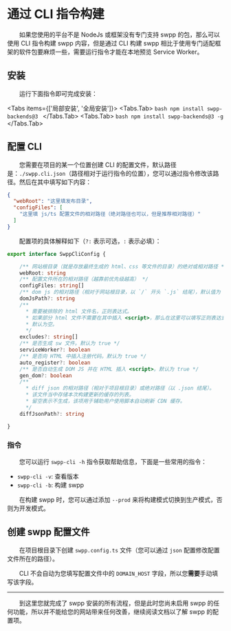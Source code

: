 
# 通过 CLI 指令构建

&emsp;&emsp;如果您使用的平台不是 NodeJs 或框架没有专门支持 swpp 的包，那么可以使用 CLI 指令构建 swpp 内容，但是通过 CLI 构建 swpp 相比于使用专门适配框架的软件包要麻烦一些，需要运行指令才能在本地预览 Service Worker。

## 安装

&emsp;&emsp;运行下面指令即可完成安装：

<Tabs items={['局部安装', '全局安装']}>
  <Tabs.Tab>
    ```bash
    npm install swpp-backends@3
    ```
  </Tabs.Tab>
  <Tabs.Tab>
    ```bash
    npm install swpp-backends@3 -g
    ```
  </Tabs.Tab>
</Tabs>

## 配置 CLI

&emsp;&emsp;您需要在项目的某一个位置创建 CLI 的配置文件，默认路径是：`./swpp.cli.json`（路径相对于运行指令的位置），您可以通过指令修改该路径。然后在其中填写如下内容：

```json
{
  "webRoot": "这里填发布目录",
  "configFiles": [
    "这里填 js/ts 配置文件的相对路径（绝对路径也可以，但是推荐相对路径）"
  ]
}
```

&emsp;&emsp;配置项的具体解释如下（`?:` 表示可选，`:` 表示必填）：

```typescript
export interface SwppCliConfig {

    /** 网站根目录（就是存放最终生成的 html、css 等文件的目录）的绝对或相对路径 */
    webRoot: string
    /** 配置文件所在的相对路径（越靠前优先级越高） */
    configFiles: string[]
    /** dom js 的相对路径（相对于网站根目录，以 `/` 开头 `.js` 结尾），默认值为 `/sw-dom.js` */
    domJsPath?: string
    /**
      * 需要被排除的 html 文件名，正则表达式。
      * 如果部分 html 文件不需要在其中插入 <script>，那么在这里可以填写正则表达式忽略这些文件，区分大小写。
      * 默认为空。
      */
    excludes?: string[]
    /** 是否生成 sw 文件。默认为 true */
    serviceWorker?: boolean
    /** 是否向 HTML 中插入注册代码。默认为 true */
    auto_register?: boolean
    /** 是否自动生成 DOM JS 并在 HTML 插入 <script>。默认为 true */
    gen_dom?: boolean
    /**
      * diff json 的相对路径（相对于项目根目录）或绝对路径（以 .json 结尾）。
      * 该文件当中存储本次构建更新的缓存的列表。
      * 留空表示不生成，该项用于辅助用户使用脚本自动刷新 CDN 缓存。
      */
    diffJsonPath?: string

}
```

### 指令

&emsp;&emsp;您可以运行 `swpp-cli -h` 指令获取帮助信息，下面是一些常用的指令：

+ `swpp-cli -v`: 查看版本
+ `swpp-cli -b`: 构建 swpp

&emsp;&emsp;在构建 swpp 时，您可以通过添加 `--prod` 来将构建模式切换到生产模式，否则为开发模式。

## 创建 swpp 配置文件

&emsp;&emsp;在项目根目录下创建 `swpp.config.ts` 文件（您可以通过 `json` 配置修改配置文件所在的路径）。

&emsp;&emsp;CLI 不会自动为您填写配置文件中的 `DOMAIN_HOST` 字段，所以您**需要**手动填写该字段。

---

&emsp;&emsp;到这里您就完成了 swpp 安装的所有流程，但是此时您尚未启用 swpp 的任何功能，所以并不能给您的网站带来任何改善，继续阅读文档以了解 swpp 的配置项。